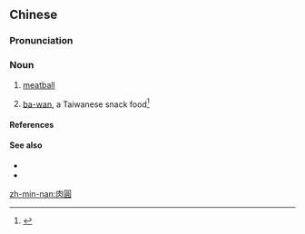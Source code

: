 ==Chinese==
{{zh-forms|s=肉圆|lit=meat circle}}

===Pronunciation===
{{zh-pron
|m=ròuyuán
|c=juk6 jyun4
|mn=bah-oân
|cat=n
}}

===Noun===
{{zh-noun}}

# [[meatball]]
# {{lb|zh|Min Nan}} [[ba-wan]], a Taiwanese snack food<ref>{{thcwd|2769}}</ref>

====References====
<references />

====See also====
* {{zh-l|肉丸}}
* {{zh-l|肉丸仔}}

{{zh-cat|Foods}}

[[zh-min-nan:肉圓]]